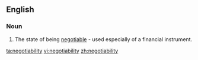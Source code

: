 ==English==

===Noun===
{{en-noun|~|negotiabilities}}

# The state of being [[negotiable]] - used especially of a financial instrument.

[[ta:negotiability]]
[[vi:negotiability]]
[[zh:negotiability]]